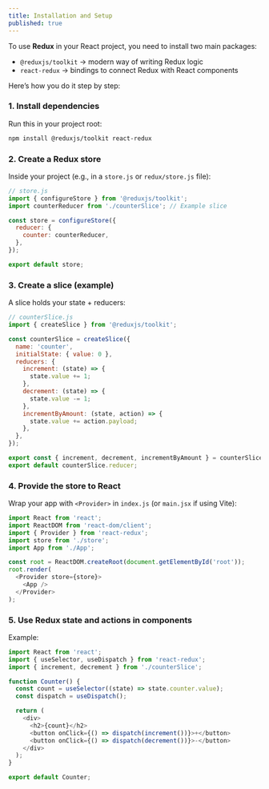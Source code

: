```yaml
---
title: Installation and Setup
published: true
---
```


To use **Redux** in your React project, you need to install two main packages:

* `@reduxjs/toolkit` → modern way of writing Redux logic
* `react-redux` → bindings to connect Redux with React components

Here’s how you do it step by step:

### 1. Install dependencies

Run this in your project root:

```bash
npm install @reduxjs/toolkit react-redux
```


### 2. Create a Redux store

Inside your project (e.g., in a `store.js` or `redux/store.js` file):

```js
// store.js
import { configureStore } from '@reduxjs/toolkit';
import counterReducer from './counterSlice'; // Example slice

const store = configureStore({
  reducer: {
    counter: counterReducer,
  },
});

export default store;
```

### 3. Create a slice (example)

A slice holds your state + reducers:

```js
// counterSlice.js
import { createSlice } from '@reduxjs/toolkit';

const counterSlice = createSlice({
  name: 'counter',
  initialState: { value: 0 },
  reducers: {
    increment: (state) => {
      state.value += 1;
    },
    decrement: (state) => {
      state.value -= 1;
    },
    incrementByAmount: (state, action) => {
      state.value += action.payload;
    },
  },
});

export const { increment, decrement, incrementByAmount } = counterSlice.actions;
export default counterSlice.reducer;
```

### 4. Provide the store to React

Wrap your app with `<Provider>` in `index.js` (or `main.jsx` if using Vite):

```js
import React from 'react';
import ReactDOM from 'react-dom/client';
import { Provider } from 'react-redux';
import store from './store';
import App from './App';

const root = ReactDOM.createRoot(document.getElementById('root'));
root.render(
  <Provider store={store}>
    <App />
  </Provider>
);
```


### 5. Use Redux state and actions in components

Example:

```js
import React from 'react';
import { useSelector, useDispatch } from 'react-redux';
import { increment, decrement } from './counterSlice';

function Counter() {
  const count = useSelector((state) => state.counter.value);
  const dispatch = useDispatch();

  return (
    <div>
      <h2>{count}</h2>
      <button onClick={() => dispatch(increment())}>+</button>
      <button onClick={() => dispatch(decrement())}>-</button>
    </div>
  );
}

export default Counter;
```
